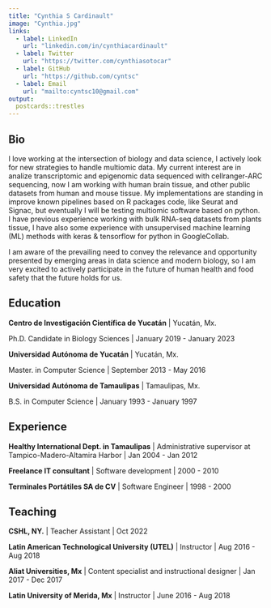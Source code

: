 ```yaml
---
title: "Cynthia S Cardinault"
image: "Cynthia.jpg"
links:
  - label: LinkedIn
    url: "linkedin.com/in/cynthiacardinault"
  - label: Twitter
    url: "https://twitter.com/cynthiasotocar"
  - label: GitHub
    url: "https://github.com/cyntsc"
  - label: Email
    url: "mailto:cyntsc10@gmail.com"
output:
  postcards::trestles
---
```


## Bio

I love working at the intersection of biology and data science, I actively look for new strategies to handle multiomic data. My current interest are in analize transcriptomic and epigenomic data sequenced with cellranger-ARC sequencing, now I am working with human brain tissue, and other public datasets from human and mouse tissue. My implementations are standing in improve known pipelines based on R packages code, like Seurat and Signac, but eventually I will be testing multiomic software based on python.\
I have previous experience working with bulk RNA-seq datasets from plants tissue, I have also some experience with unsupervised machine learning (ML) methods with keras & tensorflow for python in GoogleCollab.

I am aware of the prevailing need to convey the relevance and opportunity presented by emerging areas in data science and modern biology, so I am very excited to actively participate in the future of human health and food safety that the future holds for us.

## Education

**Centro de Investigación Científica de Yucatán** \| Yucatán, Mx.

Ph.D. Candidate in Biology Sciences \| January 2019 - January 2023

**Universidad Autónoma de Yucatán** \| Yucatán, Mx.

Master. in Computer Science \| September 2013 - May 2016

**Universidad Autónoma de Tamaulipas** \| Tamaulipas, Mx.

B.S. in Computer Science \| January 1993 - January 1997

## Experience

**Healthy International Dept. in Tamaulipas** \| Administrative supervisor at Tampico-Madero-Altamira Harbor \| Jan 2004 - Jan 2012

**Freelance IT consultant** \| Software development \| 2000 - 2010

**Terminales Portátiles SA de CV** \| Software Engineer \| 1998 - 2000

## Teaching

**CSHL, NY.** \| Teacher Assistant \| Oct 2022

**Latin American Technological University (UTEL)** \| Instructor \| Aug 2016 - Aug 2018

**Aliat Universities, Mx** \| Content specialist and instructional designer \| Jan 2017 - Dec 2017

**Latin University of Merida, Mx** \| Instructor \| June 2016 - Aug 2018

